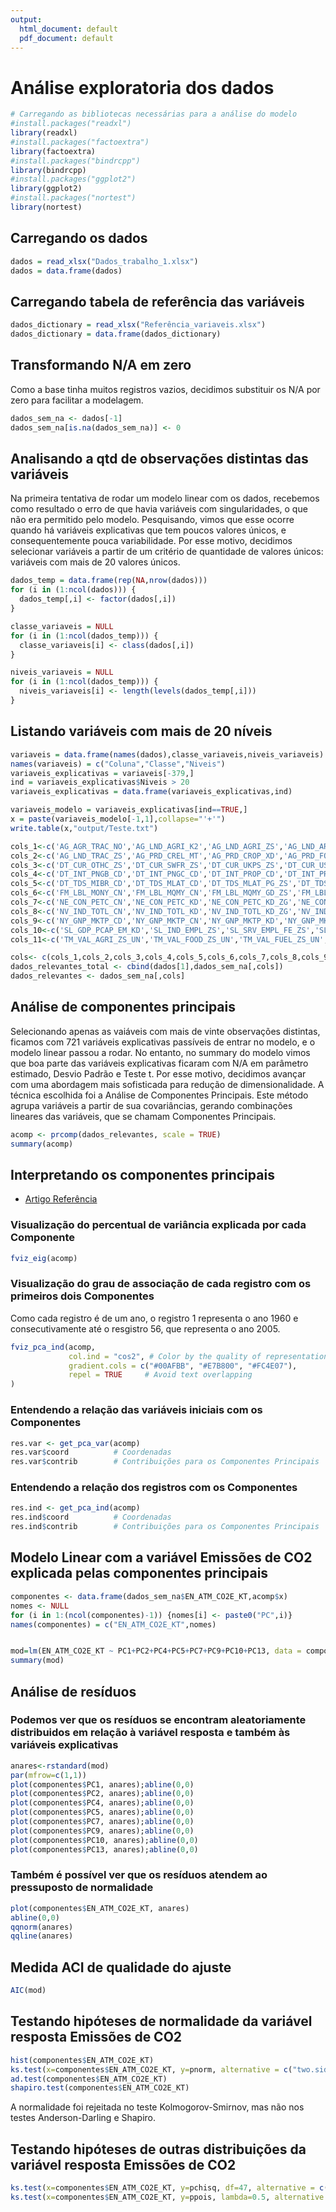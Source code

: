 ```yaml
---
output:
  html_document: default
  pdf_document: default
---
```


# Análise exploratoria dos dados

```r
# Carregando as bibliotecas necessárias para a análise do modelo
#install.packages("readxl")
library(readxl)
#install.packages("factoextra")
library(factoextra)
#install.packages("bindrcpp")
library(bindrcpp)
#install.packages("ggplot2")
library(ggplot2)
#install.packages("nortest")
library(nortest)

```

## Carregando os dados

```r
dados = read_xlsx("Dados_trabalho_1.xlsx")
dados = data.frame(dados)
```

## Carregando tabela de referência das variáveis

```r
dados_dictionary = read_xlsx("Referência_variaveis.xlsx")
dados_dictionary = data.frame(dados_dictionary)
```

## Transformando N/A em zero

Como a base tinha muitos registros vazios, decidimos substituir os N/A por zero para facilitar a modelagem.
 
```r
dados_sem_na <- dados[-1]
dados_sem_na[is.na(dados_sem_na)] <- 0
```

## Analisando a qtd de observações distintas das variáveis

Na primeira tentativa de rodar um modelo linear com os dados, recebemos como resultado o erro de que havia variáveis com singularidades, o que não era permitido pelo modelo. Pesquisando, vimos que esse ocorre quando há variáveis explicativas que tem poucos valores únicos, e consequentemente pouca variabilidade. Por esse motivo, decidimos selecionar variáveis a partir de um critério de quantidade de valores únicos: variáveis com mais de 20 valores únicos.

```r
dados_temp = data.frame(rep(NA,nrow(dados)))
for (i in (1:ncol(dados))) {
  dados_temp[,i] <- factor(dados[,i])
}

classe_variaveis = NULL
for (i in (1:ncol(dados_temp))) {
  classe_variaveis[i] <- class(dados[,i])
}

niveis_variaveis = NULL
for (i in (1:ncol(dados_temp))) {
  niveis_variaveis[i] <- length(levels(dados_temp[,i]))
}
```

## Listando variáveis com mais de 20 níveis

```r
variaveis = data.frame(names(dados),classe_variaveis,niveis_variaveis)
names(variaveis) = c("Coluna","Classe","Niveis")
variaveis_explicativas = variaveis[-379,]
ind = variaveis_explicativas$Niveis > 20
variaveis_explicativas = data.frame(variaveis_explicativas,ind)

variaveis_modelo = variaveis_explicativas[ind==TRUE,]
x = paste(variaveis_modelo[-1,1],collapse="'+'")
write.table(x,"output/Teste.txt")

cols_1<-c('AG_AGR_TRAC_NO','AG_LND_AGRI_K2','AG_LND_AGRI_ZS','AG_LND_ARBL_HA','AG_LND_ARBL_HA_PC','AG_LND_ARBL_ZS','AG_LND_CREL_HA','AG_LND_CROP_ZS','AG_LND_FRST_K2','AG_LND_FRST_ZS')
cols_2<-c('AG_LND_TRAC_ZS','AG_PRD_CREL_MT','AG_PRD_CROP_XD','AG_PRD_FOOD_XD','AG_PRD_LVSK_XD','AG_YLD_CREL_KG','BM_TRF_PWKR_CD_DT','BN_TRF_CURR_CD','BX_GRT_EXTA_CD_WD','BX_GRT_TECH_CD_WD','BX_KLT_DINV_CD_WD','BX_KLT_DINV_WD_GD_ZS','BX_KLT_DREM_CD_DT','BX_PEF_TOTL_CD_WD','BX_TRF_PWKR_CD_DT','BX_TRF_PWKR_DT_GD_ZS','CM_MKT_LCAP_CD','CM_MKT_LCAP_GD_ZS','CM_MKT_LDOM_NO','CM_MKT_TRAD_CD','CM_MKT_TRAD_GD_ZS','CM_MKT_TRNR','DC_DAC_AUTL_CD','DC_DAC_BELL_CD','DC_DAC_CANL_CD','DC_DAC_CECL_CD','DC_DAC_CHEL_CD','DC_DAC_DEUL_CD','DC_DAC_DNKL_CD','DC_DAC_ESPL_CD','DC_DAC_FINL_CD','DC_DAC_FRAL_CD','DC_DAC_GBRL_CD','DC_DAC_IRLL_CD','DC_DAC_ITAL_CD','DC_DAC_JPNL_CD','DC_DAC_LUXL_CD','DC_DAC_NLDL_CD','DC_DAC_NORL_CD','DC_DAC_PRTL_CD','DC_DAC_SWEL_CD','DC_DAC_TOTL_CD','DC_DAC_USAL_CD','DT_AMT_BLAT_CD','DT_AMT_BLTC_CD','DT_AMT_DIMF_CD','DT_AMT_DLTF_CD','DT_AMT_DLXF_CD','DT_AMT_DPNG_CD','DT_AMT_DPPG_CD','DT_AMT_MIBR_CD','DT_AMT_MLAT_CD','DT_AMT_MLTC_CD','DT_AMT_OFFT_CD','DT_AMT_PBND_CD','DT_AMT_PCBK_CD','DT_AMT_PNGB_CD','DT_AMT_PNGC_CD','DT_AMT_PROP_CD','DT_AMT_PRVT_CD','DT_AXA_DPPG_CD','DT_AXA_OFFT_CD','DT_AXA_PRVT_CD','DT_AXR_DPPG_CD','DT_AXR_PRVT_CD','DT_COM_DPPG_CD','DT_COM_MIBR_CD','DT_COM_OFFT_CD','DT_COM_PRVT_CD','DT_CUR_DMAK_ZS','DT_CUR_FFRC_ZS','DT_CUR_JYEN_ZS','DT_CUR_MULC_ZS')
cols_3<-c('DT_CUR_OTHC_ZS','DT_CUR_SWFR_ZS','DT_CUR_UKPS_ZS','DT_CUR_USDL_ZS','DT_DIS_BLAT_CD','DT_DIS_BLTC_CD','DT_DIS_DLTF_CD','DT_DIS_DLXF_CD','DT_DIS_DPNG_CD','DT_DIS_DPPG_CD','DT_DIS_MIBR_CD','DT_DIS_MLAT_CD','DT_DIS_MLTC_CD','DT_DIS_OFFT_CD','DT_DIS_PBND_CD','DT_DIS_PCBK_CD','DT_DIS_PNGB_CD','DT_DIS_PNGC_CD','DT_DIS_PROP_CD','DT_DIS_PRVT_CD','DT_DOD_ALLC_CD','DT_DOD_ALLC_ZS','DT_DOD_BLAT_CD','DT_DOD_BLTC_CD','DT_DOD_DECT_CD','DT_DOD_DECT_CD_CG','DT_DOD_DECT_EX_ZS','DT_DOD_DECT_GN_ZS','DT_DOD_DIMF_CD','DT_DOD_DLXF_CD','DT_DOD_DPNG_CD','DT_DOD_DPPG_CD','DT_DOD_DSTC_CD','DT_DOD_DSTC_IR_ZS','DT_DOD_DSTC_ZS','DT_DOD_MIBR_CD','DT_DOD_MLAT_CD','DT_DOD_MLAT_ZS','DT_DOD_MLTC_CD','DT_DOD_MWBG_CD','DT_DOD_OFFT_CD','DT_DOD_PBND_CD','DT_DOD_PCBK_CD','DT_DOD_PNGB_CD','DT_DOD_PNGC_CD','DT_DOD_PROP_CD','DT_DOD_PRVS_CD','DT_DOD_PRVT_CD','DT_DOD_PUBS_CD','DT_DOD_RSDL_CD','DT_DOD_VTOT_CD','DT_GPA_DPPG','DT_GPA_OFFT','DT_GPA_PRVT','DT_GRE_DPPG','DT_GRE_OFFT','DT_GRE_PRVT','DT_INR_DPPG','DT_INR_OFFT','DT_INR_PRVT','DT_INT_BLAT_CD','DT_INT_BLTC_CD','DT_INT_DECT_CD','DT_INT_DECT_EX_ZS','DT_INT_DECT_GN_ZS','DT_INT_DIMF_CD','DT_INT_DLXF_CD','DT_INT_DPNG_CD','DT_INT_DPPG_CD','DT_INT_DSTC_CD','DT_INT_MIBR_CD','DT_INT_MLAT_CD','DT_INT_MLTC_CD','DT_INT_OFFT_CD','DT_INT_PBND_CD','DT_INT_PCBK_CD')
cols_4<-c('DT_INT_PNGB_CD','DT_INT_PNGC_CD','DT_INT_PROP_CD','DT_INT_PRVT_CD','DT_IXA_DPPG_CD','DT_IXA_DPPG_CD_CG','DT_IXA_OFFT_CD','DT_IXA_PRVT_CD','DT_MAT_DPPG','DT_MAT_OFFT','DT_MAT_PRVT','DT_NFL_BLAT_CD','DT_NFL_BLTC_CD','DT_NFL_BOND_CD','DT_NFL_DECT_CD','DT_NFL_DLXF_CD','DT_NFL_DPNG_CD','DT_NFL_DPPG_CD','DT_NFL_DSTC_CD','DT_NFL_IFAD_CD','DT_NFL_IMFN_CD','DT_NFL_MIBR_CD','DT_NFL_MLAT_CD','DT_NFL_MLTC_CD','DT_NFL_MOTH_CD','DT_NFL_OFFT_CD','DT_NFL_PBND_CD','DT_NFL_PCBK_CD','DT_NFL_PCBO_CD','DT_NFL_PNGB_CD','DT_NFL_PNGC_CD','DT_NFL_PROP_CD','DT_NFL_PRVT_CD','DT_NFL_RDBC_CD','DT_NFL_RDBN_CD','DT_NFL_UNCF_CD','DT_NFL_UNDP_CD','DT_NFL_UNFP_CD','DT_NFL_UNTA_CD','DT_NFL_WFPG_CD','DT_NTR_BLAT_CD','DT_NTR_BLTC_CD','DT_NTR_DECT_CD','DT_NTR_DLXF_CD','DT_NTR_DPNG_CD','DT_NTR_DPPG_CD','DT_NTR_MIBR_CD','DT_NTR_MLAT_CD','DT_NTR_MLTC_CD','DT_NTR_OFFT_CD','DT_NTR_PBND_CD','DT_NTR_PCBK_CD','DT_NTR_PNGB_CD','DT_NTR_PNGC_CD','DT_NTR_PROP_CD','DT_NTR_PRVT_CD','DT_ODA_ALLD_CD','DT_ODA_ALLD_KD','DT_ODA_ODAT_CD','DT_ODA_ODAT_GI_ZS','DT_ODA_ODAT_GN_ZS','DT_ODA_ODAT_KD','DT_ODA_ODAT_PC_ZS','DT_ODA_ODAT_XP_ZS','DT_TDS_BLAT_CD','DT_TDS_BLTC_CD','DT_TDS_DECT_CD','DT_TDS_DECT_EX_ZS','DT_TDS_DECT_GN_ZS','DT_TDS_DIMF_CD','DT_TDS_DLXF_CD','DT_TDS_DPNG_CD','DT_TDS_DPPF_XP_ZS','DT_TDS_DPPG_CD','DT_TDS_DPPG_GN_ZS')
cols_5<-c('DT_TDS_MIBR_CD','DT_TDS_MLAT_CD','DT_TDS_MLAT_PG_ZS','DT_TDS_MLTC_CD','DT_TDS_OFFT_CD','DT_TDS_PBND_CD','DT_TDS_PCBK_CD','DT_TDS_PNGB_CD','DT_TDS_PNGC_CD','DT_TDS_PROP_CD','DT_TDS_PRVT_CD','DT_TXR_DPPG_CD','DT_UND_DPPG_CD','DT_UND_OFFT_CD','DT_UND_PRVT_CD','EA_PRD_AGRI_KD','EG_EGY_PRIM_PP_KD','EG_ELC_COAL_ZS','EG_ELC_FOSL_ZS','EG_ELC_HYRO_ZS','EG_ELC_LOSS_ZS','EG_ELC_NGAS_ZS','EG_ELC_NUCL_ZS','EG_ELC_PETR_ZS','EG_ELC_RNEW_ZS','EG_ELC_RNWX_KH','EG_ELC_RNWX_ZS','EG_FEC_RNEW_ZS','EG_GDP_PUSE_KO_PP','EG_GDP_PUSE_KO_PP_KD','EG_IMP_CONS_ZS','EG_USE_COMM_CL_ZS','EG_USE_COMM_FO_ZS','EG_USE_COMM_GD_PP_KD','EG_USE_CRNW_ZS','EG_USE_ELEC_KH_PC','EG_USE_PCAP_KG_OE','EN_ATM_CO2E_EG_ZS','EN_ATM_CO2E_GF_KT','EN_ATM_CO2E_GF_ZS','EN_ATM_CO2E_KD_GD','EN_ATM_CO2E_LF_KT','EN_ATM_CO2E_LF_ZS','EN_ATM_CO2E_PC','EN_ATM_CO2E_PP_GD','EN_ATM_CO2E_PP_GD_KD','EN_ATM_CO2E_SF_KT','EN_ATM_CO2E_SF_ZS','EN_CO2_BLDG_ZS','EN_CO2_ETOT_ZS','EN_CO2_MANF_ZS','EN_CO2_OTHX_ZS','EN_CO2_TRAN_ZS','EN_POP_DNST','EN_URB_LCTY','EN_URB_LCTY_UR_ZS','EN_URB_MCTY','EN_URB_MCTY_TL_ZS','ER_LND_PTLD_ZS','ER_PTD_TOTL_ZS','FD_AST_PRVT_GD_ZS','FI_RES_TOTL_CD','FI_RES_TOTL_DT_ZS','FI_RES_XGLD_CD','FM_AST_CGOV_ZG_M3','FM_AST_DOMS_CN','FM_AST_NFRG_CN','FM_AST_PRVT_ZG_M3','FM_LBL_BMNY_CN','FM_LBL_BMNY_GD_ZS','FM_LBL_BMNY_IR_ZS','FM_LBL_BMNY_ZG')
cols_6<-c('FM_LBL_MONY_CN','FM_LBL_MQMY_CN','FM_LBL_MQMY_GD_ZS','FM_LBL_MQMY_IR_ZS','FM_LBL_MQMY_ZG','FM_LBL_QMNY_CN','FP_CPI_TOTL','FP_CPI_TOTL_ZG','FP_WPI_TOTL','FR_INR_DPST','FS_AST_CGOV_GD_ZS','FS_AST_DOMS_GD_ZS','FS_AST_PRVT_GD_ZS','GC_BAL_CASH_CN','GC_BAL_CASH_GD_ZS','GC_REV_GOTR_CN','GC_REV_GOTR_ZS','GC_REV_SOCL_CN','GC_REV_SOCL_ZS','GC_REV_XGRT_CN','GC_REV_XGRT_GD_ZS','GC_TAX_GSRV_CN','GC_TAX_GSRV_RV_ZS','GC_TAX_GSRV_VA_ZS','GC_TAX_IMPT_CN','GC_TAX_IMPT_ZS','GC_TAX_INTT_CN','GC_TAX_INTT_RV_ZS','GC_TAX_OTHR_CN','GC_TAX_OTHR_RV_ZS','GC_TAX_TOTL_CN','GC_TAX_TOTL_GD_ZS','GC_TAX_YPKG_CN','GC_TAX_YPKG_RV_ZS','GC_TAX_YPKG_ZS','GC_XPN_COMP_CN','GC_XPN_COMP_ZS','GC_XPN_GSRV_CN','GC_XPN_GSRV_ZS','GC_XPN_INTP_CN','GC_XPN_INTP_RV_ZS','GC_XPN_INTP_ZS','GC_XPN_TOTL_CN','GC_XPN_TOTL_GD_ZS','GC_XPN_TRFT_CN','GC_XPN_TRFT_ZS','IE_PPI_ENGY_CD','IE_PPI_TRAN_CD','IE_PPI_WATR_CD','IP_JRN_ARTC_SC','IP_PAT_NRES','IP_PAT_RESD','IP_TMK_NRES','IP_TMK_RESD','IP_TMK_TOTL','IS_AIR_DPRT','IS_AIR_GOOD_MT_K1','IS_AIR_PSGR','IT_CEL_SETS','IT_CEL_SETS_P2','IT_MLT_MAIN','IT_MLT_MAIN_P2','IT_NET_USER_P2','MS_MIL_MPRT_KD','MS_MIL_TOTL_TF_ZS','MS_MIL_XPND_CN','MS_MIL_XPND_GD_ZS','MS_MIL_XPND_ZS','MS_MIL_XPRT_KD','NE_CON_GOVT_CD','NE_CON_GOVT_CN','NE_CON_GOVT_KD','NE_CON_GOVT_KD_ZG','NE_CON_GOVT_KN','NE_CON_GOVT_ZS','NE_CON_PETC_CD')
cols_7<-c('NE_CON_PETC_CN','NE_CON_PETC_KD','NE_CON_PETC_KD_ZG','NE_CON_PETC_KN','NE_CON_PETC_ZS','NE_CON_PRVT_CD','NE_CON_PRVT_CN','NE_CON_PRVT_KD','NE_CON_PRVT_KD_ZG','NE_CON_PRVT_KN','NE_CON_PRVT_PC_KD','NE_CON_PRVT_PC_KD_ZG','NE_CON_PRVT_PP_CD','NE_CON_PRVT_PP_KD','NE_CON_TETC_CD','NE_CON_TETC_CN','NE_CON_TETC_KD','NE_CON_TETC_KD_ZG','NE_CON_TETC_KN','NE_CON_TETC_ZS','NE_CON_TOTL_CD','NE_CON_TOTL_CN','NE_CON_TOTL_KD','NE_CON_TOTL_KN','NE_DAB_DEFL_ZS','NE_DAB_TOTL_CD','NE_DAB_TOTL_CN','NE_DAB_TOTL_KD','NE_DAB_TOTL_KN','NE_DAB_TOTL_ZS','NE_EXP_GNFS_CD','NE_EXP_GNFS_CN','NE_EXP_GNFS_KD','NE_EXP_GNFS_KD_ZG','NE_EXP_GNFS_KN','NE_EXP_GNFS_ZS','NE_GDI_FPRV_CN','NE_GDI_FPRV_ZS','NE_GDI_FTOT_CD','NE_GDI_FTOT_CN','NE_GDI_FTOT_KD','NE_GDI_FTOT_KD_ZG','NE_GDI_FTOT_KN','NE_GDI_FTOT_ZS','NE_GDI_STKB_CD','NE_GDI_STKB_CN','NE_GDI_TOTL_CD','NE_GDI_TOTL_CN','NE_GDI_TOTL_KD','NE_GDI_TOTL_KD_ZG','NE_GDI_TOTL_KN','NE_GDI_TOTL_ZS','NE_IMP_GNFS_CD','NE_IMP_GNFS_CN','NE_IMP_GNFS_KD','NE_IMP_GNFS_KD_ZG','NE_IMP_GNFS_KN','NE_IMP_GNFS_ZS','NE_RSB_GNFS_CD','NE_RSB_GNFS_CN','NE_RSB_GNFS_KN','NE_RSB_GNFS_ZS','NE_TRD_GNFS_ZS','NV_AGR_TOTL_CD','NV_AGR_TOTL_CN','NV_AGR_TOTL_KD','NV_AGR_TOTL_KD_ZG','NV_AGR_TOTL_KN','NV_AGR_TOTL_ZS','NV_IND_MANF_CD','NV_IND_MANF_CN','NV_IND_MANF_KD','NV_IND_MANF_KD_ZG','NV_IND_MANF_KN','NV_IND_MANF_ZS','NV_IND_TOTL_CD')
cols_8<-c('NV_IND_TOTL_CN','NV_IND_TOTL_KD','NV_IND_TOTL_KD_ZG','NV_IND_TOTL_KN','NV_IND_TOTL_ZS','NV_MNF_CHEM_ZS_UN','NV_MNF_FBTO_ZS_UN','NV_MNF_MTRN_ZS_UN','NV_MNF_OTHR_ZS_UN','NV_MNF_TXTL_ZS_UN','NV_SRV_TETC_CD','NV_SRV_TETC_CN','NV_SRV_TETC_KD','NV_SRV_TETC_KD_ZG','NV_SRV_TETC_KN','NV_SRV_TETC_ZS','NY_ADJ_AEDU_CD','NY_ADJ_AEDU_GN_ZS','NY_ADJ_DCO2_CD','NY_ADJ_DCO2_GN_ZS','NY_ADJ_DFOR_CD','NY_ADJ_DFOR_GN_ZS','NY_ADJ_DKAP_CD','NY_ADJ_DKAP_GN_ZS','NY_ADJ_DMIN_CD','NY_ADJ_DMIN_GN_ZS','NY_ADJ_DNGY_CD','NY_ADJ_DNGY_GN_ZS','NY_ADJ_DRES_GN_ZS','NY_ADJ_ICTR_GN_ZS','NY_ADJ_NNAT_CD','NY_ADJ_NNAT_GN_ZS','NY_ADJ_NNTY_CD','NY_ADJ_NNTY_KD','NY_ADJ_NNTY_KD_ZG','NY_ADJ_NNTY_PC_CD','NY_ADJ_NNTY_PC_KD','NY_ADJ_NNTY_PC_KD_ZG','NY_ADJ_SVNX_CD','NY_ADJ_SVNX_GN_ZS','NY_EXP_CAPM_KN','NY_GDP_DEFL_KD_ZG','NY_GDP_DEFL_ZS','NY_GDP_DISC_KN','NY_GDP_FCST_CD','NY_GDP_FCST_CN','NY_GDP_FCST_KD','NY_GDP_FCST_KN','NY_GDP_FRST_RT_ZS','NY_GDP_MINR_RT_ZS','NY_GDP_MKTP_CD','NY_GDP_MKTP_CN','NY_GDP_MKTP_KD','NY_GDP_MKTP_KD_ZG','NY_GDP_MKTP_KN','NY_GDP_MKTP_PP_CD','NY_GDP_MKTP_PP_KD','NY_GDP_NGAS_RT_ZS','NY_GDP_PCAP_CD','NY_GDP_PCAP_CN','NY_GDP_PCAP_KD','NY_GDP_PCAP_KD_ZG','NY_GDP_PCAP_KN','NY_GDP_PCAP_PP_CD','NY_GDP_PCAP_PP_KD','NY_GDP_PETR_RT_ZS','NY_GDP_TOTL_RT_ZS','NY_GDS_TOTL_CD','NY_GDS_TOTL_CN','NY_GDS_TOTL_ZS','NY_GDY_TOTL_KD','NY_GDY_TOTL_KN','NY_GNP_ATLS_CD')
cols_9<-c('NY_GNP_MKTP_CD','NY_GNP_MKTP_CN','NY_GNP_MKTP_KD','NY_GNP_MKTP_KD_ZG','NY_GNP_MKTP_KN','NY_GNP_MKTP_PP_CD','NY_GNP_MKTP_PP_KD','NY_GNP_PCAP_CD','NY_GNP_PCAP_CN','NY_GNP_PCAP_KD','NY_GNP_PCAP_KD_ZG','NY_GNP_PCAP_KN','NY_GNP_PCAP_PP_CD','NY_GNP_PCAP_PP_KD','NY_GNS_ICTR_CD','NY_GNS_ICTR_CN','NY_GNS_ICTR_GN_ZS','NY_GNS_ICTR_ZS','NY_GSR_NFCY_CD','NY_GSR_NFCY_CN','NY_TAX_NIND_CD','NY_TAX_NIND_CN','NY_TAX_NIND_KN','NY_TRF_NCTR_CD','NY_TRF_NCTR_CN','NY_TTF_GNFS_KN','PA_NUS_ATLS','PA_NUS_FCRF','PA_NUS_PPP','PA_NUS_PPPC_RF','PA_NUS_PRVT_PP','SE_PRM_ENRL','SE_PRM_ENRL_FE_ZS','SE_PRM_PRSL_ZS','SE_PRM_REPT_ZS','SE_SEC_ENRL','SE_SEC_ENRL_GC','SE_SEC_ENRL_VO','SE_SEC_ENRL_VO_FE_ZS','SE_SEC_PROG_ZS','SE_SEC_REPT_ZS','SE_TER_TCHR_FE_ZS','SH_ANM_CHLD_ZS','SH_DTH_IMRT','SH_DTH_MORT','SH_DTH_NMRT','SH_DYN_MORT','SH_DYN_NMRT','SH_H2O_SAFE_RU_ZS','SH_H2O_SAFE_UR_ZS','SH_H2O_SAFE_ZS','SH_MMR_RISK','SH_MMR_RISK_ZS','SH_PRG_ANEM','SH_STA_ACSN','SH_STA_ACSN_RU','SH_STA_ACSN_UR','SH_STA_MMRT','SH_TBS_INCD','SI_DST_02ND_20','SI_DST_03RD_20','SI_DST_04TH_20','SI_DST_05TH_20','SI_DST_10TH_10','SI_DST_FRST_10','SI_DST_FRST_20','SI_POV_2DAY','SI_POV_DDAY','SI_POV_GAP2','SI_POV_GAPS','SI_POV_GINI','SL_AGR_EMPL_FE_ZS','SL_AGR_EMPL_MA_ZS','SL_AGR_EMPL_ZS','SL_EMP_1524_SP_FE_ZS','SL_EMP_1524_SP_MA_ZS','SL_EMP_TOTL_SP_FE_NE_ZS','SL_EMP_TOTL_SP_FE_ZS','SL_EMP_TOTL_SP_MA_NE_ZS')
cols_10<-c('SL_GDP_PCAP_EM_KD','SL_IND_EMPL_ZS','SL_SRV_EMPL_FE_ZS','SL_SRV_EMPL_MA_ZS','SL_SRV_EMPL_ZS','SL_TLF_ACTI_1524_FE_NE_ZS','SL_TLF_ACTI_1524_MA_NE_ZS','SL_TLF_ACTI_1524_MA_ZS','SL_TLF_ACTI_1524_NE_ZS','SL_TLF_ACTI_FE_ZS','SL_TLF_CACT_FE_NE_ZS','SL_TLF_CACT_FM_NE_ZS','SL_TLF_CACT_FM_ZS','SL_TLF_CACT_MA_NE_ZS','SL_TLF_CACT_NE_ZS','SL_TLF_TOTL_FE_ZS','SL_TLF_TOTL_IN','SL_UEM_1524_FE_NE_ZS','SL_UEM_1524_MA_NE_ZS','SL_UEM_1524_NE_ZS','SL_UEM_TOTL_FE_NE_ZS','SL_UEM_TOTL_MA_NE_ZS','SL_UEM_TOTL_NE_ZS','SM_POP_REFG','SM_POP_REFG_OR','SN_ITK_DFCT','SP_ADO_TFRT','SP_DYN_AMRT_FE','SP_DYN_AMRT_MA','SP_DYN_CBRT_IN','SP_DYN_CDRT_IN','SP_DYN_IMRT_IN','SP_DYN_LE00_FE_IN','SP_DYN_LE00_IN','SP_DYN_LE00_MA_IN','SP_DYN_TFRT_IN','SP_DYN_TO65_FE_ZS','SP_DYN_TO65_MA_ZS','SP_POP_0014_TO_ZS','SP_POP_1564_TO_ZS','SP_POP_65UP_TO_ZS','SP_POP_DPND','SP_POP_DPND_OL','SP_POP_DPND_YG','SP_POP_GROW','SP_POP_TOTL','SP_POP_TOTL_FE_ZS','SP_RUR_TOTL','SP_RUR_TOTL_ZG','SP_RUR_TOTL_ZS','SP_URB_GROW','SP_URB_TOTL','SP_URB_TOTL_IN_ZS','TG_VAL_TOTL_GD_ZS','TM_QTY_MRCH_XD_WD','TM_TAX_MANF_IP_ZS','TM_TAX_MANF_SM_AR_ZS','TM_TAX_MANF_SM_FN_ZS','TM_TAX_MANF_WM_AR_ZS','TM_TAX_MANF_WM_FN_ZS','TM_TAX_MRCH_IP_ZS','TM_TAX_MRCH_SM_AR_ZS','TM_TAX_MRCH_SM_FN_ZS','TM_TAX_MRCH_WM_AR_ZS','TM_TAX_MRCH_WM_FN_ZS','TM_TAX_TCOM_IP_ZS','TM_TAX_TCOM_SM_AR_ZS','TM_TAX_TCOM_WM_AR_ZS','TM_TAX_TCOM_WM_FN_ZS')
cols_11<-c('TM_VAL_AGRI_ZS_UN','TM_VAL_FOOD_ZS_UN','TM_VAL_FUEL_ZS_UN','TM_VAL_MANF_ZS_UN','TM_VAL_MMTL_ZS_UN','TM_VAL_MRCH_AL_ZS','TM_VAL_MRCH_CD_WT','TM_VAL_MRCH_HI_ZS','TM_VAL_MRCH_OR_ZS','TM_VAL_MRCH_R1_ZS','TM_VAL_MRCH_R2_ZS','TM_VAL_MRCH_R3_ZS','TM_VAL_MRCH_R4_ZS','TM_VAL_MRCH_R5_ZS','TM_VAL_MRCH_R6_ZS','TM_VAL_MRCH_RS_ZS','TM_VAL_MRCH_WL_CD','TM_VAL_MRCH_WR_ZS','TM_VAL_MRCH_XD_WD','TT_PRI_MRCH_XD_WD','TX_QTY_MRCH_XD_WD','TX_VAL_AGRI_ZS_UN','TX_VAL_FOOD_ZS_UN','TX_VAL_FUEL_ZS_UN','TX_VAL_MANF_ZS_UN','TX_VAL_MMTL_ZS_UN','TX_VAL_MRCH_AL_ZS','TX_VAL_MRCH_CD_WT','TX_VAL_MRCH_HI_ZS','TX_VAL_MRCH_OR_ZS','TX_VAL_MRCH_R1_ZS','TX_VAL_MRCH_R2_ZS','TX_VAL_MRCH_R3_ZS','TX_VAL_MRCH_R4_ZS','TX_VAL_MRCH_R5_ZS','TX_VAL_MRCH_R6_ZS','TX_VAL_MRCH_RS_ZS','TX_VAL_MRCH_WL_CD','TX_VAL_MRCH_WR_ZS','TX_VAL_MRCH_XD_WD','TX_VAL_TECH_CD','TX_VAL_TECH_MF_ZS')

cols<- c(cols_1,cols_2,cols_3,cols_4,cols_5,cols_6,cols_7,cols_8,cols_9,cols_10,cols_11)
dados_relevantes_total <- cbind(dados[1],dados_sem_na[,cols])
dados_relevantes <- dados_sem_na[,cols]

```

## Análise de componentes principais

Selecionando apenas as vaiáveis com mais de vinte observações distintas, ficamos com 721 variáveis explicativas passíveis de entrar no modelo, e o modelo linear passou a rodar. No entanto, no summary do modelo vimos que boa parte das variáveis explicativas ficaram com N/A em parâmetro estimado, Desvio Padrão e Teste t. Por esse motivo, decidimos avançar com uma abordagem mais sofisticada para redução de dimensionalidade. A técnica escolhida foi a Análise de Componentes Principais. Este método agrupa variáveis a partir de sua covariâncias, gerando combinações lineares das variáveis, que se chamam Componentes Principais.

```r
acomp <- prcomp(dados_relevantes, scale = TRUE)
summary(acomp)
```

## Interpretando os componentes principais

- [Artigo Referência](http://www.sthda.com/english/articles/31-principal-component-methods-in-r-practical-guide/118-principal-component-analysis-in-r-prcomp-vs-princomp/)

### Visualização do percentual de variância explicada por cada Componente

```r
fviz_eig(acomp)
```

### Visualização do grau de associação de cada registro com os primeiros dois Componentes

Como cada registro é de um ano, o registro 1 representa o ano 1960 e consecutivamente até o resgistro 56, que representa o ano 2005.

```r
fviz_pca_ind(acomp,
             col.ind = "cos2", # Color by the quality of representation
             gradient.cols = c("#00AFBB", "#E7B800", "#FC4E07"),
             repel = TRUE     # Avoid text overlapping
)
```

### Entendendo a relação das variáveis iniciais com os Componentes
```r
res.var <- get_pca_var(acomp)
res.var$coord          # Coordenadas
res.var$contrib        # Contribuições para os Componentes Principais
```

### Entendendo a relação dos registros com os Componentes
```r
res.ind <- get_pca_ind(acomp)
res.ind$coord          # Coordenadas
res.ind$contrib        # Contribuições para os Componentes Principais
```

## Modelo Linear com a variável Emissões de CO2 explicada pelas componentes principais
```r
componentes <- data.frame(dados_sem_na$EN_ATM_CO2E_KT,acomp$x)
nomes <- NULL
for (i in 1:(ncol(componentes)-1)) {nomes[i] <- paste0("PC",i)}
names(componentes) = c("EN_ATM_CO2E_KT",nomes)


mod=lm(EN_ATM_CO2E_KT ~ PC1+PC2+PC4+PC5+PC7+PC9+PC10+PC13, data = componentes)
summary(mod)
```

## Análise de resíduos

### Podemos ver que os resíduos se encontram aleatoriamente distribuidos em relação à variável resposta e também às variáveis explicativas

```r
anares<-rstandard(mod)
par(mfrow=c(1,1))
plot(componentes$PC1, anares);abline(0,0)
plot(componentes$PC2, anares);abline(0,0)
plot(componentes$PC4, anares);abline(0,0)
plot(componentes$PC5, anares);abline(0,0)
plot(componentes$PC7, anares);abline(0,0)
plot(componentes$PC9, anares);abline(0,0)
plot(componentes$PC10, anares);abline(0,0)
plot(componentes$PC13, anares);abline(0,0)
```

### Também é possível ver que os resíduos atendem ao pressuposto de normalidade

```r
plot(componentes$EN_ATM_CO2E_KT, anares)
abline(0,0)
qqnorm(anares)
qqline(anares)
```

## Medida ACI de qualidade do ajuste

```r
AIC(mod)
```

## Testando hipóteses de normalidade da variável resposta Emissões de CO2

```r
hist(componentes$EN_ATM_CO2E_KT)
ks.test(x=componentes$EN_ATM_CO2E_KT, y=pnorm, alternative = c("two.sided", "less", "greater"),exact = NULL) #Rejeitada hipótese de normalidade
ad.test(componentes$EN_ATM_CO2E_KT)
shapiro.test(componentes$EN_ATM_CO2E_KT)
```

A normalidade foi rejeitada no teste Kolmogorov-Smirnov, mas não nos testes Anderson-Darling e Shapiro.

## Testando hipóteses de outras distribuições da variável resposta Emissões de CO2

```r
ks.test(x=componentes$EN_ATM_CO2E_KT, y=pchisq, df=47, alternative = c("two.sided", "less", "greater"),exact = NULL)
ks.test(x=componentes$EN_ATM_CO2E_KT, y=ppois, lambda=0.5, alternative = c("two.sided", "less", "greater"),exact = NULL)
```